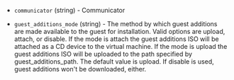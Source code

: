 <!-- Code generated from the comments of the GuestAdditionsConfig struct in builder/virtualbox/common/guest_additions_config.go; DO NOT EDIT MANUALLY -->

- `communicator` (string) - Communicator

- `guest_additions_mode` (string) - The method by which guest additions are
  made available to the guest for installation. Valid options are upload,
  attach, or disable. If the mode is attach the guest additions ISO will
  be attached as a CD device to the virtual machine. If the mode is upload
  the guest additions ISO will be uploaded to the path specified by
  guest_additions_path. The default value is upload. If disable is used,
  guest additions won't be downloaded, either.

